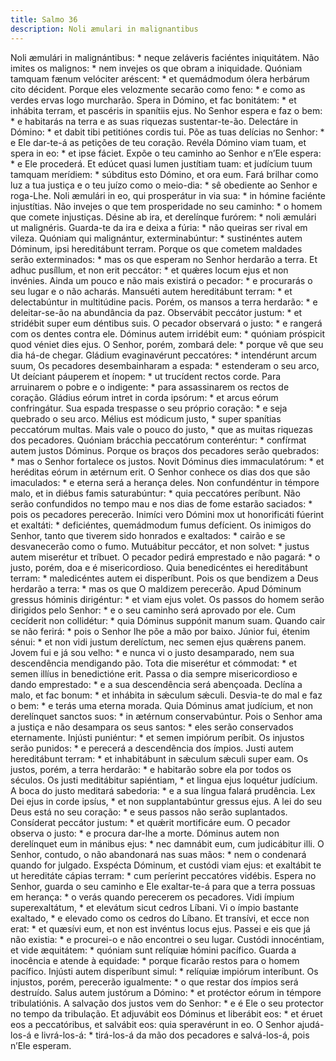 ```yaml
---
title: Salmo 36
description: Noli æmulari in malignantibus
---
```


<div class="side-by-side not-content">
  <span class="text-justify">
    Noli æmulári in malignántibus: * neque zeláveris faciéntes iniquitátem.
  </span>
  <span class="text-justify">
    Não imites os malignos: * nem invejes os que obram a iniquidade.
  </span>
  <span class="text-justify">
    Quóniam tamquam fænum velóciter aréscent: * et quemádmodum ólera herbárum
    cito décident.
  </span>
  <span class="text-justify">
    Porque eles velozmente secarão como feno: * e como as verdes ervas logo
    murcharão.
  </span>
  <span class="text-justify">
    Spera in Dómino, et fac bonitátem: * et inhábita terram, et pascéris in
    spanítiis ejus.
  </span>
  <span class="text-justify">
    No Senhor espera e faz o bem: * e habitarás na terra e as suas riquezas
    sustentar-te-ão.
  </span>
  <span class="text-justify">
    Delectáre in Dómino: * et dabit tibi petitiónes cordis tui.
  </span>
  <span class="text-justify">
    Põe as tuas delícias no Senhor: * e Ele dar-te-á as petições de teu coração.
  </span>
  <span class="text-justify">
    Revéla Dómino viam tuam, et spera in eo: * et ipse fáciet.
  </span>
  <span class="text-justify">
    Expõe o teu caminho ao Senhor e n’Ele espera: * e Ele procederá.
  </span>
  <span class="text-justify">
    Et edúcet quasi lumen justítiam tuam: et judícium tuum tamquam merídiem: *
    súbditus esto Dómino, et ora eum.
  </span>
  <span class="text-justify">
    Fará brilhar como luz a tua justiça e o teu juízo como o meio-dia: * sê
    obediente ao Senhor e roga-Lhe.
  </span>
  <span class="text-justify">
    Noli æmulári in eo, qui prosperátur in via sua: * in hómine faciénte
    injustítias.
  </span>
  <span class="text-justify">
    Não invejes o que tem prosperidade no seu caminho: * o homem que comete
    injustiças.
  </span>
  <span class="text-justify">
    Désine ab ira, et derelínque furórem: * noli æmulári ut malignéris.
  </span>
  <span class="text-justify">
    Guarda-te da ira e deixa a fúria: * não queiras ser rival em vileza.
  </span>
  <span class="text-justify">
    Quóniam qui malignántur, exterminabúntur: * sustinéntes autem Dóminum, ipsi
    hereditábunt terram.
  </span>
  <span class="text-justify">
    Porque os que cometem maldades serão exterminados: * mas os que esperam no
    Senhor herdarão a terra.
  </span>
  <span class="text-justify">
    Et adhuc pusíllum, et non erit peccátor: * et quǽres locum ejus et non
    invénies.
  </span>
  <span class="text-justify">
    Ainda um pouco e não mais existirá o pecador: * e procurarás o seu lugar e o
    não acharás.
  </span>
  <span class="text-justify">
    Mansuéti autem hereditábunt terram: * et delectabúntur in multitúdine pacis.
  </span>
  <span class="text-justify">
    Porém, os mansos a terra herdarão: * e deleitar-se-ão na abundância da paz.
  </span>
  <span class="text-justify">
    Observábit peccátor justum: * et stridébit super eum déntibus suis.
  </span>
  <span class="text-justify">
    O pecador observará o justo: * e rangerá com os dentes contra ele.
  </span>
  <span class="text-justify">
    Dóminus autem irridébit eum: * quóniam próspicit quod véniet dies ejus.
  </span>
  <span class="text-justify">
    O Senhor, porém, zombará dele: * porque vê que seu dia há-de chegar.
  </span>
  <span class="text-justify">
    Gládium evaginavérunt peccatóres: * intendérunt arcum suum,
  </span>
  <span class="text-justify">
    Os pecadores desembainharam a espada: * estenderam o seu arco,
  </span>
  <span class="text-justify">
    Ut deíciant páuperem et ínopem: * ut trucídent rectos corde.
  </span>
  <span class="text-justify">
    Para arruinarem o pobre e o indigente: * para assassinarem os rectos de
    coração.
  </span>
  <span class="text-justify">
    Gládius eórum intret in corda ipsórum: * et arcus eórum confringátur.
  </span>
  <span class="text-justify">
    Sua espada trespasse o seu próprio coração: * e seja quebrado o seu arco.
  </span>
  <span class="text-justify">
    Mélius est módicum justo, * super spanítias peccatórum multas.
  </span>
  <span class="text-justify">
    Mais vale o pouco do justo, * que as muitas riquezas dos pecadores.
  </span>
  <span class="text-justify">
    Quóniam brácchia peccatórum conteréntur: * confírmat autem justos Dóminus.
  </span>
  <span class="text-justify">
    Porque os braços dos pecadores serão quebrados: * mas o Senhor fortalece os
    justos.
  </span>
  <span class="text-justify">
    Novit Dóminus dies immaculatórum: * et heréditas eórum in ætérnum erit.
  </span>
  <span class="text-justify">
    O Senhor conhece os dias dos que são imaculados: * e eterna será a herança
    deles.
  </span>
  <span class="text-justify">
    Non confundéntur in témpore malo, et in diébus famis saturabúntur: * quia
    peccatóres períbunt.
  </span>
  <span class="text-justify">
    Não serão confundidos no tempo mau e nos dias de fome estarão saciados: *
    pois os pecadores perecerão.
  </span>
  <span class="text-justify">
    Inimíci vero Dómini mox ut honorificáti fúerint et exaltáti: * deficiéntes,
    quemádmodum fumus defícient.
  </span>
  <span class="text-justify">
    Os inimigos do Senhor, tanto que tiverem sido honrados e exaltados: * cairão
    e se desvanecerão como o fumo.
  </span>
  <span class="text-justify">
    Mutuábitur peccátor, et non solvet: * justus autem miserétur et tríbuet.
  </span>
  <span class="text-justify">
    O pecador pedirá emprestado e não pagará: * o justo, porém, doa e é
    misericordioso.
  </span>
  <span class="text-justify">
    Quia benedicéntes ei hereditábunt terram: * maledicéntes autem ei
    disperíbunt.
  </span>
  <span class="text-justify">
    Pois os que bendizem a Deus herdarão a terra: * mas os que O maldizem
    perecerão.
  </span>
  <span class="text-justify">
    Apud Dóminum gressus hóminis dirigéntur: * et viam ejus volet.
  </span>
  <span class="text-justify">
    Os passos do homem serão dirigidos pelo Senhor: * e o seu caminho será
    aprovado por ele.
  </span>
  <span class="text-justify">
    Cum cecíderit non collidétur: * quia Dóminus suppónit manum suam.
  </span>
  <span class="text-justify">
    Quando cair se não ferirá: * pois o Senhor lhe põe a mão por baixo.
  </span>
  <span class="text-justify">
    Júnior fui, étenim sénui: * et non vidi justum derelíctum, nec semen ejus
    quǽrens panem.
  </span>
  <span class="text-justify">
    Jovem fui e já sou velho: * e nunca vi o justo desamparado, nem sua
    descendência mendigando pão.
  </span>
  <span class="text-justify">
    Tota die miserétur et cómmodat: * et semen illíus in benedictióne erit.
  </span>
  <span class="text-justify">
    Passa o dia sempre misericordioso e dando emprestado: * e a sua descendência
    será abençoada.
  </span>
  <span class="text-justify">
    Declína a malo, et fac bonum: * et inhábita in sǽculum sǽculi.
  </span>
  <span class="text-justify">
    Desvia-te do mal e faz o bem: * e terás uma eterna morada.
  </span>
  <span class="text-justify">
    Quia Dóminus amat judícium, et non derelínquet sanctos suos: * in ætérnum
    conservabúntur.
  </span>
  <span class="text-justify">
    Pois o Senhor ama a justiça e não desampara os seus santos: * eles serão
    conservados eternamente.
  </span>
  <span class="text-justify">
    Injústi puniéntur: * et semen impiórum períbit.
  </span>
  <span class="text-justify">
    Os injustos serão punidos: * e perecerá a descendência dos ímpios.
  </span>
  <span class="text-justify">
    Justi autem hereditábunt terram: * et inhabitábunt in sǽculum sǽculi super
    eam.
  </span>
  <span class="text-justify">
    Os justos, porém, a terra herdarão: * e habitarão sobre ela por todos os
    séculos.
  </span>
  <span class="text-justify">
    Os justi meditábitur sapiéntiam, * et lingua ejus loquétur judícium.
  </span>
  <span class="text-justify">
    A boca do justo meditará sabedoria: * e a sua língua falará prudência.
  </span>
  <span class="text-justify">
    Lex Dei ejus in corde ipsíus, * et non supplantabúntur gressus ejus.
  </span>
  <span class="text-justify">
    A lei do seu Deus está no seu coração: * e seus passos não serão
    suplantados.
  </span>
  <span class="text-justify">
    Consíderat peccátor justum: * et quǽrit mortificáre eum.
  </span>
  <span class="text-justify">
    O pecador observa o justo: * e procura dar-lhe a morte.
  </span>
  <span class="text-justify">
    Dóminus autem non derelínquet eum in mánibus ejus: * nec damnábit eum, cum
    judicábitur illi.
  </span>
  <span class="text-justify">
    O Senhor, contudo, o não abandonará nas suas mãos: * nem o condenará quando
    for julgado.
  </span>
  <span class="text-justify">
    Exspécta Dóminum, et custódi viam ejus: et exaltábit te ut hereditáte cápias
    terram: * cum períerint peccatóres vidébis.
  </span>
  <span class="text-justify">
    Espera no Senhor, guarda o seu caminho e Ele exaltar-te-á para que a terra
    possuas em herança: * o verás quando perecerem os pecadores.
  </span>
  <span class="text-justify">
    Vidi ímpium superexaltátum, * et elevátum sicut cedros Líbani.
  </span>
  <span class="text-justify">
    Vi o ímpio bastante exaltado, * e elevado como os cedros do Líbano.
  </span>
  <span class="text-justify">
    Et transívi, et ecce non erat: * et quæsívi eum, et non est invéntus locus
    ejus.
  </span>
  <span class="text-justify">
    Passei e eis que já não existia: * e procurei-o e não encontrei o seu lugar.
  </span>
  <span class="text-justify">
    Custódi innocéntiam, et vide æquitátem: * quóniam sunt relíquiæ hómini
    pacífico.
  </span>
  <span class="text-justify">
    Guarda a inocência e atende à equidade: * porque ficarão restos para o homem
    pacífico.
  </span>
  <span class="text-justify">
    Injústi autem disperíbunt simul: * relíquiæ impiórum interíbunt.
  </span>
  <span class="text-justify">
    Os injustos, porém, perecerão igualmente: * o que restar dos ímpios será
    destruído.
  </span>
  <span class="text-justify">
    Salus autem justórum a Dómino: * et protéctor eórum in témpore
    tribulatiónis.
  </span>
  <span class="text-justify">
    A salvação dos justos vem do Senhor: * e é Ele o seu protector no tempo da
    tribulação.
  </span>
  <span class="text-justify">
    Et adjuvábit eos Dóminus et liberábit eos: * et éruet eos a peccatóribus, et
    salvábit eos: quia speravérunt in eo.
  </span>
  <span class="text-justify">
    O Senhor ajudá-los-á e livrá-los-á: * tirá-los-á da mão dos pecadores e
    salvá-los-á, pois n’Ele esperam.
  </span>
</div>
